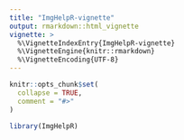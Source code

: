 ```yaml
---
title: "ImgHelpR-vignette"
output: rmarkdown::html_vignette
vignette: >
  %\VignetteIndexEntry{ImgHelpR-vignette}
  %\VignetteEngine{knitr::rmarkdown}
  %\VignetteEncoding{UTF-8}
---
```


```r
knitr::opts_chunk$set(
  collapse = TRUE,
  comment = "#>"
)
```

```r
library(ImgHelpR)
```
